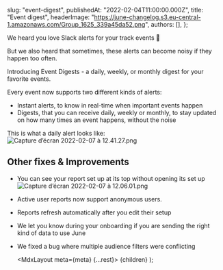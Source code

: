 
  slug: "event-digest",
  publishedAt: "2022-02-04T11:00:00.000Z",
  title: "Event digest",
  headerImage:
    "https://june-changelog.s3.eu-central-1.amazonaws.com/Group_1625_339a45da52.png",
  authors: [],
};

We heard you love Slack alerts for your track events 💜

But we also heard that sometimes, these alerts can become noisy if they happen too often.

Introducing Event Digests - a daily, weekly, or monthly digest for your favorite events.

Every event now supports two different kinds of alerts:

- Instant alerts, to know in real-time when important events happen
- Digests, that you can receive daily, weekly or monthly, to stay updated on how many times an event happens, without the noise

This is what a daily alert looks like:
![Capture d’écran 2022-02-07 à 12.41.27.png](https://june-changelog.s3.eu-central-1.amazonaws.com/Capture_d_ecran_2022_02_07_a_12_41_27_a1dc66bc32.png)

## **Other fixes & Improvements**

- You can see your report set up at its top without opening its set up
  ![Capture d’écran 2022-02-07 à 12.06.01.png](https://june-changelog.s3.eu-central-1.amazonaws.com/Capture_d_ecran_2022_02_07_a_12_06_01_73bb6a0c57.png)
- Active user reports now support anonymous users.
- Reports refresh automatically after you edit their setup
- We let you know during your onboarding if you are sending the right kind of data to use June
- We fixed a bug where multiple audience filters were conflicting

  <MdxLayout meta={meta} {...rest}>
    {children}
  </MdxLayout>
);
